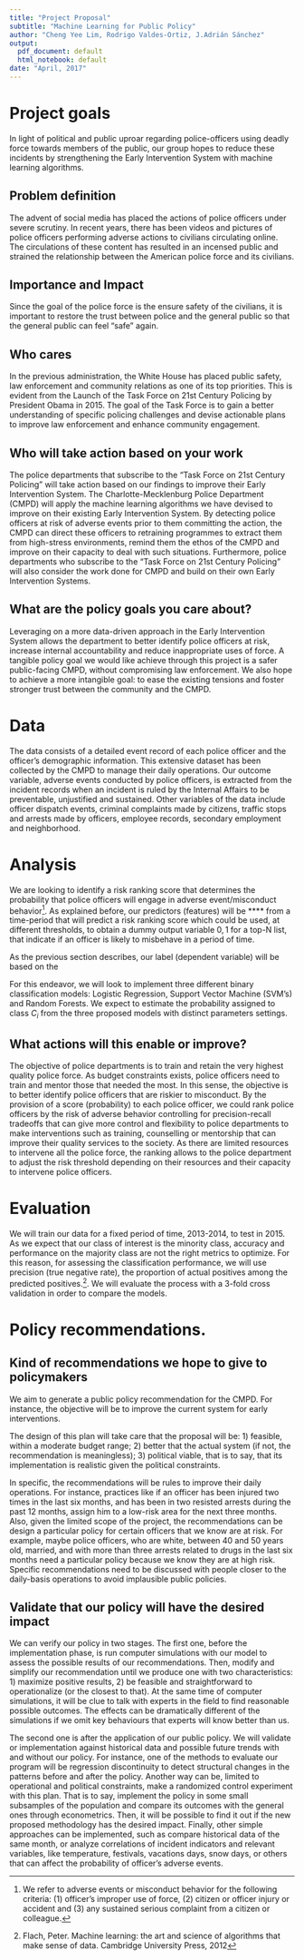 ---
title: "Project Proposal"
subtitle: "Machine Learning for Public Policy"
author: "Cheng Yee Lim, Rodrigo Valdes-Ortiz, J.Adrián Sánchez"
output:
  pdf_document: default
  html_notebook: default
date: "April, 2017"
---

# Project goals
In light of political and public uproar regarding police-officers using deadly force towards members of the public, our group hopes to reduce these incidents by strengthening the Early Intervention System with machine learning algorithms. 

## Problem definition
The advent of social media has placed the actions of police officers under severe scrutiny. In recent years, there has been videos and pictures of police officers performing adverse actions to civilians circulating online. The circulations of these content has resulted in an incensed public and strained the relationship between the American police force and its civilians.  

## Importance and Impact
Since the goal of the police force is the ensure safety of the civilians, it is important to restore the trust between police and the general public so that the general public can feel "safe" again. 

## Who cares
In the previous administration, the White House has placed public safety, law enforcement and community relations as one of its top priorities. This is evident from the Launch of the Task Force on 21st Century Policing by President Obama in 2015. The goal of the Task Force is to gain a better understanding of specific policing challenges and devise actionable plans to improve law enforcement and enhance community engagement. 

## Who will take action based on your work
The police departments that subscribe to the "Task Force on 21st Century Policing" will take action based on our findings to improve their Early Intervention System. The Charlotte-Mecklenburg Police Department (CMPD) will apply the machine learning algorithms we have devised to improve on their existing Early Intervention System. By detecting police officers at risk of adverse events prior to them committing the action, the CMPD can direct these officers to retraining programmes to extract them from high-stress environments, remind them the ethos of the CMPD and improve on their capacity to deal with such situations. Furthermore, police departments who subscribe to the "Task Force on 21st Century Policing" will also consider the work done for CMPD and build on their own Early Intervention Systems. 

## What are the policy goals you care about?
Leveraging on a more data-driven approach in the Early Intervention System allows the department to better identify police officers at risk, increase internal accountability and reduce inappropriate uses of force. A tangible policy goal we would like achieve through this project is a safer public-facing CMPD, without compromising law enforcement. We also hope to achieve a more intangible goal: to ease the existing tensions and foster stronger trust between the community and the CMPD. 

# Data
The data consists of a detailed event record of each police officer and the officer's demographic information. This extensive dataset has been collected by the CMPD to manage their daily operations. Our outcome variable, adverse events conducted by police officers, is extracted from the incident records when an incident is ruled by the Internal Affairs to be preventable, unjustified and sustained. Other variables of the data include officer dispatch events, criminal complaints made by citizens, traffic stops and arrests made by officers, employee records, secondary employment and neighborhood. 

# Analysis
We are looking to identify a risk ranking score that determines the probability that police officers will engage in adverse event/misconduct behavior^[We refer to adverse events or misconduct behavior for the following criteria: (1) officer's improper use of force, (2) citizen or officer injury or accident and (3) any sustained serious complaint from a citizen or colleague.]. As explained before, our predictors (features) will be **** from a time-period that will predict a risk ranking score which could be used, at different thresholds, to obtain a dummy output variable ${0,1}$ for a top-N list, that indicate if an officer is likely to misbehave in a period of time. 

As the previous section describes, our label (dependent variable) will be based on the 

For this endeavor, we will look to implement three different binary classification models: Logistic Regression, Support Vector Machine (SVM's) and Random Forests. We expect to estimate the probability assigned to class $C_i$ from the three proposed models with distinct parameters settings. 

## What actions will this enable or improve?
The objective of police departments is to train and retain the very highest quality police force. As budget constraints exists, police officers need to train and mentor those that needed the most. In this sense, the objective is to better identify police officers that are riskier to misconduct. By the provision of a score (probability) to each police officer, we could rank police officers by the risk of adverse behavior controlling for precision-recall tradeoffs that can give more control and flexibility to police departments to make interventions such as training, counselling or mentorship that can improve their quality services to the society.
As there are limited resources to intervene all the police force, the ranking allows to the police department to adjust the risk threshold depending on their resources and their capacity to intervene police officers.

# Evaluation
We will train our data for a fixed period of time, 2013-2014, to test in 2015. As we expect that our class of interest is the minority class, accuracy and performance on the majority class are not the right metrics to optimize. For this reason, for assessing the classification performance, we will use precision (true negative rate), the proportion of actual positives among the predicted positives.^[Flach, Peter. Machine learning: the art and science of algorithms that make sense of data. Cambridge University Press, 2012]. We will evaluate the process with a 3-fold cross validation in order to compare the models.

# Policy recommendations.

## Kind of recommendations we hope to give to policymakers
We aim to generate a public policy recommendation for the CMPD. For instance, the objective will be to improve the current system for early interventions. 

The design of this plan will take care that the proposal will be: 1) feasible, within a moderate budget range; 2) better that the actual system (if not, the recommendation is meaningless); 3) political viable, that is to say, that its implementation is realistic given the political constraints.

In specific, the recommendations will be rules to improve their daily operations. For instance, practices like if an officer has been injured two times in the last six months, and has been in two resisted arrests during the past 12 months, assign him to a low-risk area for the next three months. Also, given the limited scope of the project, the recommendations can be design a particular policy for certain officers that we know are at risk. For example, maybe police officers, who are white, between 40 and 50 years old, married, and with more than three arrests related to drugs in the last six months need a particular policy because we know they are at high risk. Specific recommendations need to be discussed with people closer to the daily-basis operations to avoid implausible public policies.

## Validate that our policy will have the desired impact

We can verify our policy in two stages. The first one, before the implementation phase, is run computer simulations with our model to assess the possible results of our recommendations. Then, modify and simplify our recommendation until we produce one with two characteristics: 1) maximize positive results, 2) be feasible and straightforward to operationalize (or the closest to that). At the same time of computer simulations, it will be clue to talk with experts in the field to find reasonable possible outcomes. The effects can be dramatically different of the simulations if we omit key behaviours that experts will know better than us.

The second one is after the application of our public policy. We will validate or implementation against historical data and possible future trends with and without our policy. For instance, one of the methods to evaluate our program will be regression discontinuity to detect structural changes in the patterns before and after the policy. Another way can be, limited to operational and political constraints, make a randomized control experiment with this plan. That is to say, implement the policy in some small subsamples of the population and compare its outcomes with the general ones through econometrics. Then, it will be possible to find it out if the new proposed methodology has the desired impact. Finally, other simple approaches can be implemented, such as compare historical data of the same month, or analyze correlations of incident indicators and relevant variables, like temperature, festivals, vacations days, snow days, or others that can affect the probability of officer's adverse events.
